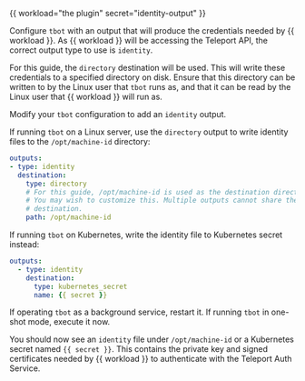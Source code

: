 {{ workload="the plugin" secret="identity-output" }}

Configure `tbot` with an output that will produce the credentials needed by 
{{ workload }}. As {{ workload }} will be accessing the Teleport API, the correct
output type to use is `identity`.

For this guide, the `directory` destination will be used. This will write these
credentials to a specified directory on disk. Ensure that this directory can
be written to by the Linux user that `tbot` runs as, and that it can be read by
the Linux user that {{ workload }} will run as.

Modify your `tbot` configuration to add an `identity` output.

If running `tbot` on a Linux server, use the `directory` output to write
identity files to the `/opt/machine-id` directory:

```yaml
outputs:
- type: identity
  destination:
    type: directory
    # For this guide, /opt/machine-id is used as the destination directory.
    # You may wish to customize this. Multiple outputs cannot share the same
    # destination.
    path: /opt/machine-id
```

If running `tbot` on Kubernetes, write the identity file to Kubernetes secret
instead:

```yaml
outputs:
  - type: identity
    destination:
      type: kubernetes_secret
      name: {{ secret }}
```

If operating `tbot` as a background service, restart it. If running `tbot` in
one-shot mode, execute it now.

You should now see an `identity` file under `/opt/machine-id` or a Kubernetes
secret named `{{ secret }}`. This contains the private key and signed
certificates needed by {{ workload }} to authenticate with the Teleport Auth
Service.
